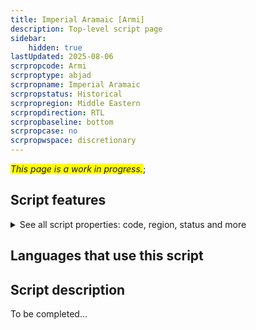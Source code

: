 ```yaml
---
title: Imperial Aramaic [Armi]
description: Top-level script page
sidebar:
    hidden: true
lastUpdated: 2025-08-06
scrpropcode: Armi
scrproptype: abjad
scrpropname: Imperial Aramaic
scrpropstatus: Historical
scrpropregion: Middle Eastern
scrpropdirection: RTL
scrpropbaseline: bottom
scrpropcase: no
scrpropwspace: discretionary
---
```


<span style='background-color:yellow'>_This page is a work in progress._</span>;


## Script features

<details>
<summary> See all script properties: code, region, status and more</summary>
<ScriptInfo />
</details>

## Languages that use this script

<WsList script='Armi' wsMax='5' />

## Script description

To be completed...

